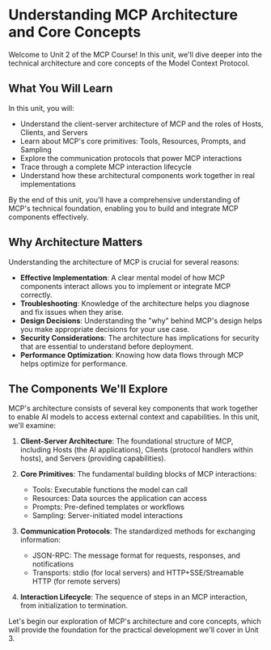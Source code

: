 # Understanding MCP Architecture and Core Concepts

Welcome to Unit 2 of the MCP Course! In this unit, we'll dive deeper into the technical architecture and core concepts of the Model Context Protocol.

## What You Will Learn

In this unit, you will:

* Understand the client-server architecture of MCP and the roles of Hosts, Clients, and Servers
* Learn about MCP's core primitives: Tools, Resources, Prompts, and Sampling
* Explore the communication protocols that power MCP interactions
* Trace through a complete MCP interaction lifecycle
* Understand how these architectural components work together in real implementations

By the end of this unit, you'll have a comprehensive understanding of MCP's technical foundation, enabling you to build and integrate MCP components effectively.

## Why Architecture Matters

Understanding the architecture of MCP is crucial for several reasons:

* **Effective Implementation**: A clear mental model of how MCP components interact allows you to implement or integrate MCP correctly.
* **Troubleshooting**: Knowledge of the architecture helps you diagnose and fix issues when they arise.
* **Design Decisions**: Understanding the "why" behind MCP's design helps you make appropriate decisions for your use case.
* **Security Considerations**: The architecture has implications for security that are essential to understand before deployment.
* **Performance Optimization**: Knowing how data flows through MCP helps optimize for performance.

## The Components We'll Explore

MCP's architecture consists of several key components that work together to enable AI models to access external context and capabilities. In this unit, we'll examine:

1. **Client-Server Architecture**: The foundational structure of MCP, including Hosts (the AI applications), Clients (protocol handlers within hosts), and Servers (providing capabilities).

2. **Core Primitives**: The fundamental building blocks of MCP interactions:
   - Tools: Executable functions the model can call
   - Resources: Data sources the application can access
   - Prompts: Pre-defined templates or workflows
   - Sampling: Server-initiated model interactions

3. **Communication Protocols**: The standardized methods for exchanging information:
   - JSON-RPC: The message format for requests, responses, and notifications
   - Transports: stdio (for local servers) and HTTP+SSE/Streamable HTTP (for remote servers)

4. **Interaction Lifecycle**: The sequence of steps in an MCP interaction, from initialization to termination.

Let's begin our exploration of MCP's architecture and core concepts, which will provide the foundation for the practical development we'll cover in Unit 3. 